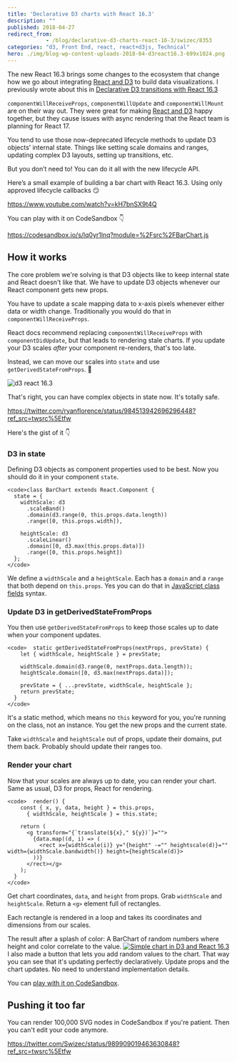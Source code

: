 ```yaml
---
title: 'Declarative D3 charts with React 16.3'
description: ""
published: 2018-04-27
redirect_from: 
            - /blog/declarative-d3-charts-react-16-3/swizec/8353
categories: "d3, Front End, react, react+d3js, Technical"
hero: ./img/blog-wp-content-uploads-2018-04-d3react16.3-699x1024.png
---
```


The new React 16.3 brings some changes to the ecosystem that change how we go about integrating [React and D3](https://swizec.com/reactd3js) to build data visualizations. I previously wrote about this in [Declarative D3 transitions with React 16.3](https://swizec.com/blog/declarative-d3-transitions-react/swizec/8323)

`componentWillReceiveProps`, `componentWillUpdate` and `componentWillMount` are on their way out. They were great for making [React and D3](https://swizec.com/reactd3js) happy together, but they cause issues with async rendering that the React team is planning for React 17.

You tend to use those now-deprecated lifecycle methods to update D3 objects’ internal state. Things like setting scale domains and ranges, updating complex D3 layouts, setting up transitions, etc.

But you don’t need to! You can do it all with the new lifecycle API.

Here’s a small example of building a bar chart with React 16.3. Using only approved lifecycle callbacks 😏

<https://www.youtube.com/watch?v=kH7bnSX9t4Q>

You can play with it on CodeSandbox 👇

<https://codesandbox.io/s/lq0yr1lnq?module=%2Fsrc%2FBarChart.js>

## How it works

The core problem we're solving is that D3 objects like to keep internal state and React doesn't like that. We have to update D3 objects whenever our React component gets new props.

You have to update a scale mapping data to x-axis pixels whenever either data or width change. Traditionally you would do that in `componentWillReceiveProps`.

React docs recommend replacing `componentWillReceiveProps` with `componentDidUpdate`, but that leads to rendering stale charts. If you update your D3 scales _after_ your component re-renders, that's too late.

Instead, we can move our scales into `state` and use `getDerivedStateFromProps`. 🤯

![d3 react 16.3](./img/blog-wp-content-uploads-2018-04-d3react16.3-699x1024.png)

That's right, you can have complex objects in state now. It's totally safe.

<https://twitter.com/ryanflorence/status/984513942696296448?ref_src=twsrc%5Etfw>

Here's the gist of it 👇

### D3 in state

Defining D3 objects as component properties used to be best. Now you should do it in your component `state`.

```undefined
<code>class BarChart extends React.Component {
  state = {
    widthScale: d3
      .scaleBand()
      .domain(d3.range(0, this.props.data.length))
      .range([0, this.props.width]),

    heightScale: d3
      .scaleLinear()
      .domain([0, d3.max(this.props.data)])
      .range([0, this.props.height])
  };
</code>
```

We define a `widthScale` and a `heightScale`. Each has a `domain` and a `range` that both depend on `this.props`. Yes you can do that in [JavaScript class fields](http://2ality.com/2017/07/class-fields.html) syntax.

### Update D3 in getDerivedStateFromProps

You then use `getDerivedStateFromProps` to keep those scales up to date when your component updates.

```undefined
<code>  static getDerivedStateFromProps(nextProps, prevState) {
    let { widthScale, heightScale } = prevState;

    widthScale.domain(d3.range(0, nextProps.data.length));
    heightScale.domain([0, d3.max(nextProps.data)]);

    prevState = { ...prevState, widthScale, heightScale };
    return prevState;
  }
</code>
```

It's a static method, which means no `this` keyword for you, you're running on the class, not an instance. You get the new props and the current state.

Take `widthScale` and `heightScale` out of props, update their domains, put them back. Probably should update their ranges too.

### Render your chart

Now that your scales are always up to date, you can render your chart. Same as usual, D3 for props, React for rendering.

```undefined
<code>  render() {
    const { x, y, data, height } = this.props,
      { widthScale, heightScale } = this.state;

    return (
      <g transform="{`translate(${x}," ${y})`}="">
        {data.map((d, i) => (
          <rect x={widthScale(i)} y="{height" -="" heightscale(d)}="" width={widthScale.bandwidth()} height={heightScale(d)}>
        ))}
      </rect></g>
    );
  }
</code>
```

Get chart coordinates, `data`, and `height` from props. Grab `widthScale` and `heightScale`. Return a `<g>` element full of rectangles.

Each rectangle is rendered in a loop and takes its coordinates and dimensions from our scales.

The result after a splash of color: A BarChart of random numbers where height and color correlate to the value. [![Simple chart in D3 and React 16.3](./img/blog-wp-content-uploads-2018-04-chart-screenshot.png)](https://codesandbox.io/s/lq0yr1lnq) I also made a button that lets you add random values to the chart. That way you can see that it's updating perfectly declaratively. Update props and the chart updates. No need to understand implementation details.

You can [play with it on CodeSandbox](https://codesandbox.io/s/lq0yr1lnq).

## Pushing it too far

You can render 100,000 SVG nodes in CodeSandbox if you're patient. Then you can't edit your code anymore.

<https://twitter.com/Swizec/status/989909019463630848?ref_src=twsrc%5Etfw>
